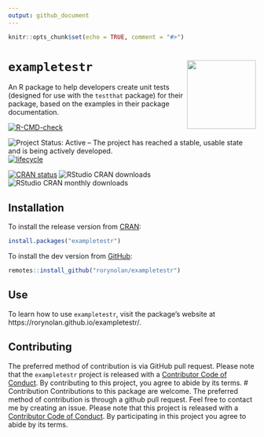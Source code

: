 ```yaml
---
output: github_document
---
```


```r
knitr::opts_chunk$set(echo = TRUE, comment = "#>")
```

# `exampletestr` <img src="man/figures/logo.png" align="right" height=140/>

An R package to help developers create unit tests (designed for use with the `testthat` package) for their package, based on the examples in their package documentation.

[![R-CMD-check](https://github.com/rorynolan/exampletestr/workflows/R-CMD-check/badge.svg)](https://github.com/rorynolan/exampletestr/actions)

![Project Status: Active – The project has reached a stable, usable state and is being actively developed.](https://www.repostatus.org/badges/latest/active.svg)
[![lifecycle](https://img.shields.io/badge/lifecycle-stable-brightgreen.svg)](https://lifecycle.r-lib.org/articles/stages.html)

[![CRAN status](https://www.r-pkg.org/badges/version/exampletestr)](https://cran.r-project.org/package=exampletestr)
![RStudio CRAN downloads](http://cranlogs.r-pkg.org/badges/grand-total/exampletestr)
![RStudio CRAN monthly downloads](http://cranlogs.r-pkg.org/badges/exampletestr)


## Installation

To install the release version from [CRAN](https://cran.r-project.org/package=exampletestr):
```r
install.packages("exampletestr")
```

To install the dev version from [GitHub](https://github.com/rorynolan/exampletestr):
```r
remotes::install_github("rorynolan/exampletestr")
```


## Use

To learn how to use `exampletestr`, visit the package's website at https://rorynolan.github.io/exampletestr/.


## Contributing
The preferred method of contribution is via GitHub pull request. Please note that the `exampletestr` project is released with a [Contributor Code of Conduct](inst/CODE_OF_CONDUCT.md).
By contributing to this project, you agree to abide by its terms.
# Contribution
Contributions to this package are welcome. The preferred method of contribution is through a github pull request. Feel free to contact me by creating an issue. Please note that this project is released with a [Contributor Code of Conduct](CONDUCT.md). By participating in this project you agree to abide by its terms.
